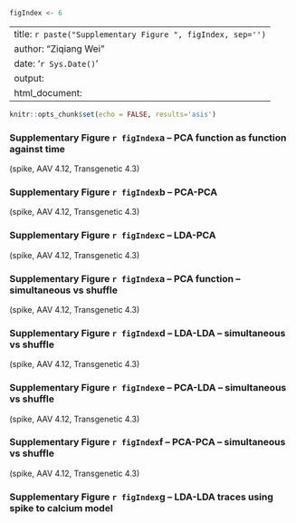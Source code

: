 ```r
figIndex <- 6
```

---
title: `r paste("Supplementary Figure ", figIndex, sep='')`
author: "Ziqiang Wei"
date: '`r Sys.Date()`'
output:
  html_document:
---

```r
knitr::opts_chunk$set(echo = FALSE, results='asis')
```


### Supplementary Figure `r figIndex`a -- PCA function as function against time
(spike, AAV 4.12, Transgenetic 4.3)


### Supplementary Figure `r figIndex`b -- PCA-PCA
(spike, AAV 4.12, Transgenetic 4.3)


### Supplementary Figure `r figIndex`c -- LDA-PCA
(spike, AAV 4.12, Transgenetic 4.3)

### Supplementary Figure `r figIndex`a -- PCA function -- simultaneous vs shuffle
(spike, AAV 4.12, Transgenetic 4.3)

### Supplementary Figure `r figIndex`d -- LDA-LDA -- simultaneous vs shuffle
(spike, AAV 4.12, Transgenetic 4.3)

### Supplementary Figure `r figIndex`e -- PCA-LDA -- simultaneous vs shuffle
(spike, AAV 4.12, Transgenetic 4.3)

### Supplementary Figure `r figIndex`f -- PCA-PCA -- simultaneous vs shuffle
(spike, AAV 4.12, Transgenetic 4.3)

### Supplementary Figure `r figIndex`g -- LDA-LDA traces using spike to calcium model